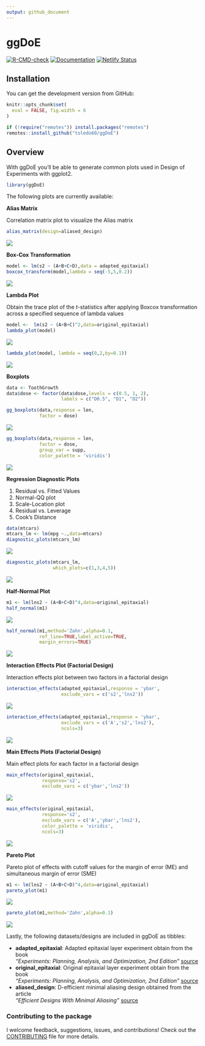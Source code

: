 ```yaml
---
output: github_document
---
```


# ggDoE

[![R-CMD-check](https://github.com/toledo60/ggDoE/workflows/R-CMD-check/badge.svg)](https://github.com/toledo60/ggDoE/actions)
[![Documentation](https://img.shields.io/badge/Documentation-ggDoE-blue)](https://ggdoe.netlify.app/)
[![Netlify Status](https://api.netlify.com/api/v1/badges/20d30180-f503-4b63-ba9c-c95bfca3826e/deploy-status)](https://app.netlify.com/sites/ggdoe/deploys)

## Installation

You can get the development version from GitHub:


```r
knitr::opts_chunk$set(
  eval = FALSE, fig.width = 6
)
```



```r
if (!require("remotes")) install.packages("remotes")
remotes::install_github("toledo60/ggDoE")
```

## Overview

With ggDoE you'll be able to generate common plots used in Design of Experiments with ggplot2.


```r
library(ggDoE)
```


The following plots are currently available:


**Alias Matrix**

Correlation matrix plot to visualize the Alias matrix

```r
alias_matrix(design=aliased_design)
```

![](man/figures/alias_matrix.png)



**Box-Cox Transformation**


```r
model <- lm(s2 ~ (A+B+C+D),data = adapted_epitaxial)
boxcox_transform(model,lambda = seq(-5,5,0.2))
```

![](man/figures/boxcox_transformation.png)

**Lambda Plot**

Obtain the trace plot of the *t*-statistics after applying Boxcox transformation across a specified sequence of lambda values 

```r
model <-  lm(s2 ~ (A+B+C)^2,data=original_epitaxial)
lambda_plot(model)
```

![](man/figures/lambda_plot1.png)



```r
lambda_plot(model, lambda = seq(0,2,by=0.1))
```

![](man/figures/lambda_plot2.png)


**Boxplots**

```r
data <- ToothGrowth
data$dose <- factor(data$dose,levels = c(0.5, 1, 2),
                    labels = c("D0.5", "D1", "D2"))

gg_boxplots(data,response = len,
            factor = dose)
```

![](man/figures/boxplot1.png)


```r
gg_boxplots(data,response = len,
            factor = dose,
            group_var = supp,
            color_palette = 'viridis')
```


![](man/figures/boxplot2.png)


**Regression Diagnostic Plots**

1. Residual vs. Fitted Values
2. Normal-QQ plot
3. Scale-Location plot
4. Residual vs. Leverage
5. Cook's Distance

```r
data(mtcars)
mtcars_lm <- lm(mpg ~.,data=mtcars)
diagnostic_plots(mtcars_lm)
```

![](man/figures/diagnostic1.png)



```r
diagnostic_plots(mtcars_lm,
                 which_plots=c(1,3,4,5))
```

![](man/figures/diagnostic2.png)



**Half-Normal Plot**


```r
m1 <- lm(lns2 ~ (A+B+C+D)^4,data=original_epitaxial)
half_normal(m1)
```


![](man/figures/half_normal1.png)



```r
half_normal(m1,method='Zahn',alpha=0.1,
            ref_line=TRUE,label_active=TRUE,
            margin_errors=TRUE)
```



![](man/figures/half_normal2.png)



**Interaction Effects Plot (Factorial Design)**

Interaction effects plot between two factors in a factorial design


```r
interaction_effects(adapted_epitaxial,response = 'ybar',
                    exclude_vars = c('s2','lns2'))
```


![](man/figures/interactions1.png)




```r
interaction_effects(adapted_epitaxial,response = 'ybar',
                    exclude_vars = c('A','s2','lns2'),
                    ncols=3)
```



![](man/figures/interactions2.png)


**Main Effects Plots (Factorial Design)**

Main effect plots for each factor in a factorial design

```r
main_effects(original_epitaxial,
             response='s2',
             exclude_vars = c('ybar','lns2'))
```


![](man/figures/main_effects1.png)



```r
main_effects(original_epitaxial,
             response='s2',
             exclude_vars = c('A','ybar','lns2'),
             color_palette = 'viridis',
             ncols=3)
```



![](man/figures/main_effects2.png)



**Pareto Plot**

Pareto plot of effects with cutoff values for the margin of error (ME) and simultaneous margin of error (SME)

```r
m1 <- lm(lns2 ~ (A+B+C+D)^4,data=original_epitaxial)
pareto_plot(m1)
```


![](man/figures/pareto_plot1.png)



```r
pareto_plot(m1,method='Zahn',alpha=0.1)
```


![](man/figures/pareto_plot2.png)


Lastly, the following datasets/designs are included in ggDoE as tibbles:

- **adapted_epitaxial**: Adapted epitaxial layer experiment obtain from the book <br>
*"Experiments: Planning, Analysis, and Optimization, 2nd Edition"* [source](https://www2.isye.gatech.edu/~jeffwu/wuhamadabook/data/originallayer.dat)
- **original_epitaxial**: Original epitaxial layer experiment obtain from the book <br>
*"Experiments: Planning, Analysis, and Optimization, 2nd Edition"* [source](https://www2.isye.gatech.edu/~jeffwu/wuhamadabook/data/originallayer.dat)
- **aliased_design**: D-efficient minimal aliasing design obtained from the article  <br>
*"Efficient Designs With Minimal Aliasing"* [source](https://www.tandfonline.com/doi/abs/10.1198/TECH.2010.09113)


### Contributing to the package
I welcome feedback, suggestions, issues, and contributions!
Check out the [CONTRIBUTING](https://github.com/toledo60/ggDoE/blob/main/.github/CONTRIBUTING.md) file for more details.
